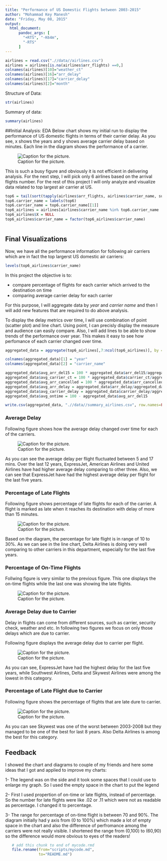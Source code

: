 ```yaml
---
title: "Performance of US Domestic Flights between 2003-2015"
author: "Mohammad Key Manesh"
date: "Friday, May 08, 2015"
output: 
  html_document:
      pandoc_args: [
        "+RTS", "-K64m",
        "-RTS"
      ]
---
```



```r
airlines = read.csv(".//data//airlines.csv")
airlines = airlines[is.na(airlines$arr_flights) ==0,]
colnames(airlines)[10]="weather_ct"
colnames(airlines)[16]="arr_delay"
colnames(airlines)[17]="carrier_delay"
colnames(airlines)[2]="month"

```

Structure of Data:
```r
str(airlines)


```


Summary of data:
```r
summary(airlines)

```

##Initial Analysis: EDA
Below chart shows my initial run to display the performance of US domestic flights in terms of their carrier delay. As you see, x shows the years and y shows average carrier delay based on minutes. Each line in the diagram shows the performance of a carrier. 

![Caption for the picture.](https://raw.githubusercontent.com/keymanesh/Udacity--Data-Visualization/master/img/AllFlightsDelay.JPG)

This is such a busy figure and obviously it is not efficient in delivering analysis. For the next step, I will pick only 6 airlines based on the arrival flights number. For the rest of this project I will only analyze and visualize data related to top largest air carrier at US.

```r
top6 = tail(sort(tapply(airlines$arr_flights, airlines$carrier_name, sum)))
top6.carrier_name = labels(top6)
top6.carrier_name = top6.carrier_name[[1]]
top6_airlines = airlines[airlines$carrier_name %in% top6.carrier_name  ,]
top6_airlines$X = NULL
top6_airlines$carrier_name = factor(top6_airlines$carrier_name)



```

## Final Visualizations
Now, we have all the performance information for following air carriers which are in fact the top largerst US domestic air carriers:

```r
levels(top6_airlines$carrier_name)

```

In this project the objective is to:

* compare percentage of flights for each carrier which arrived to the destination on time
* comparing average carrier delay for each carrier


For this purpose, I will aggregate data by *year* and *carrier name* and then I will add new features that are required to do above analysis.

To display the delay metrics over time, I will use combination of point (scatter plot) and line chart. Using point, I can precisly display the measure and audience can easily compare. Also, I will add lines to be able to show trends of the performance over year. This makes it easy to see how perfomance of each carrier changed over time. 


```r
aggregated_data = aggregate(top6_airlines[,7:ncol(top6_airlines)], by = list(top6_airlines$year,top6_airlines$carrier_name), FUN=sum, na.rm=TRUE)

colnames(aggregated_data)[1] = "year"
colnames(aggregated_data)[2] = "carrier_name"

aggregated_data$avg_arr_del15 = 100 * aggregated_data$arr_del15/aggregated_data$arr_flights
aggregated_data$avg_carrier_ct = 100 * aggregated_data$carrier_ct/aggregated_data$arr_flights
aggregated_data$avg_arr_cancelled = 100 * aggregated_data$arr_cancelled/aggregated_data$arr_flights
aggregated_data$avg_arr_delay = aggregated_data$arr_delay/aggregated_data$arr_flights
aggregated_data$avg_carrier_delay = aggregated_data$carrier_delay/aggregated_data$arr_flights
aggregated_data$avg_ontime = 100 - aggregated_data$avg_arr_del15

write.csv(aggregated_data, ".//data//summary_airlines.csv", row.names=FALSE)
```

### Average Delay

Following figure shows how the average delay changed over time for each of the carriers.

![Caption for the picture.](https://raw.githubusercontent.com/keymanesh/Udacity--Data-Visualization/master/img/Top6_DelayMin.JPG)

As you can see the average delay per flight fluctuated between 5 and 17 mins. Over the last 12 years, ExpressJet, American Airlines and United Airlines have had higher average delay comparing to other three. Also, we can see that ExpressJet have had the highest average delay per flight for the last five years.

### Percentage of Late Flights

Following figure shows percentage of late flights for each of the carrier. A flight is marked as late when it reaches its destination with delay of more than 15 minutes.

![Caption for the picture.](https://raw.githubusercontent.com/keymanesh/Udacity--Data-Visualization/master/img/Top6_DelayedPer.JPG)

Based on the diagram, the percentage for late flight is in range of 10 to 30%. As we can see in the line chart, Delta Airlines is doing very well comparing to other carriers in this department, especially for the last five years.

### Percentage of On-Time Flights

Follwing figure is very similar to the previous figure. This one displays the on-time flights while the last one was showing the late flights. 

![Caption for the picture.](https://raw.githubusercontent.com/keymanesh/Udacity--Data-Visualization/master/img/Top6_OnTimePer.JPG)

### Average Delay due to Carrier

Delay in flights can come from different sources, such as carrier, security check, weather and etc. In following two figures we focus on only those delays which are due to carrier.

Following figure displays the average delay due to carrier per flight.  

![Caption for the picture.](https://raw.githubusercontent.com/keymanesh/Udacity--Data-Visualization/master/img/Top6_CarrierDelay.JPG)

As you can see, ExpressJet have had the highest delay for the last five years, while Southwest Airlines, Delta and Skywest Airlines were among the lowest in this category.

### Percentage of Late Flight due to Carrier

Following figure shows the percentage of flights that are late dure to carrier. 

![Caption for the picture.](https://raw.githubusercontent.com/keymanesh/Udacity--Data-Visualization/master/img/Top6_DelayedCarrierPerc.JPG)

As you can see Skywest was one of the worst between 2003-2008 but they managed to be one of the best for last 8 years. Also Delta Airlines is among the best for this category.



## Feedback
I showed the chart and diagrams to couple of my friends and here some ideas that I got and applied to improve my charts:

1- The legend was on the side and it took some spaces that I could use to enlarge my graph. So I used the empty space in the chart to put the legend


2- First I used propertion of on-time or late flights, instead of percentage. So the number for late flights were like .02 or .11 which were not as readable as percentage. I changed it to percentage.

3- The range for percentage of on-time flight is between 70 and 90%. The diagram initially had y axis from (0 to 100%) which made a lot of empty space in the chart and also the difference of perfromance among the carriers were not really visible. I shortened the range from (0,100) to (60,90) so the difference would more obvious to eyes of the readers!

```r
   # add this chunk to end of mycode.rmd
   file.rename(from="scripts/mycode.md", 
               to="README.md")
```

